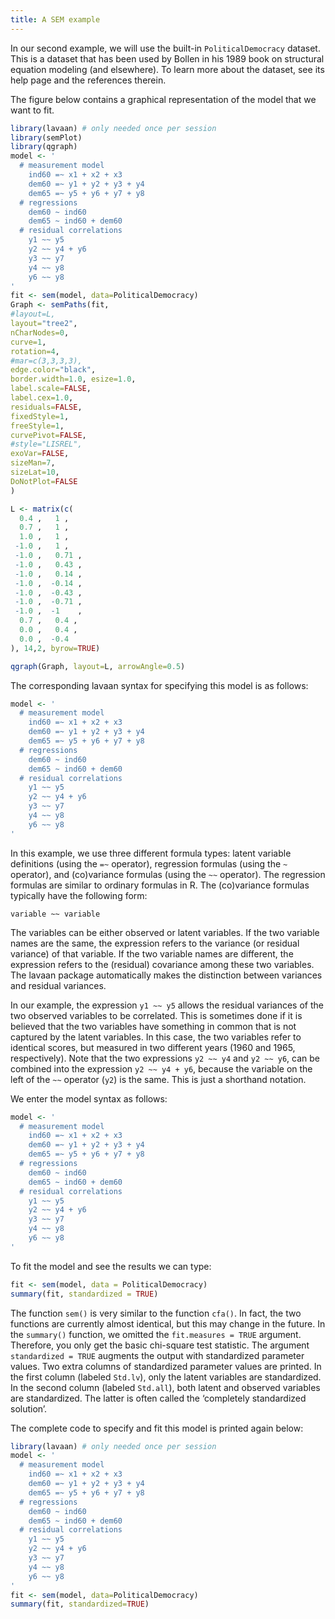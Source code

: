 ```yaml
---
title: A SEM example
---
```


In our second example, we will use the built-in `PoliticalDemocracy` dataset. This is a dataset that has been used by Bollen in his 1989 book on structural equation modeling (and elsewhere). To learn more about the dataset, see its help page and the references therein.

The figure below contains a graphical representation of the model that we want to fit.

```r
library(lavaan) # only needed once per session
library(semPlot)
library(qgraph)
model <- '
  # measurement model
    ind60 =~ x1 + x2 + x3
    dem60 =~ y1 + y2 + y3 + y4
    dem65 =~ y5 + y6 + y7 + y8
  # regressions
    dem60 ~ ind60
    dem65 ~ ind60 + dem60
  # residual correlations
    y1 ~~ y5
    y2 ~~ y4 + y6
    y3 ~~ y7
    y4 ~~ y8
    y6 ~~ y8
'
fit <- sem(model, data=PoliticalDemocracy)
Graph <- semPaths(fit,
#layout=L, 
layout="tree2",
nCharNodes=0,
curve=1,
rotation=4,
#mar=c(3,3,3,3),
edge.color="black",
border.width=1.0, esize=1.0,
label.scale=FALSE,
label.cex=1.0,
residuals=FALSE,
fixedStyle=1,
freeStyle=1,
curvePivot=FALSE,
#style="LISREL",
exoVar=FALSE,
sizeMan=7,
sizeLat=10,
DoNotPlot=FALSE
)

L <- matrix(c(
  0.4 ,   1 ,
  0.7 ,   1 ,
  1.0 ,   1 ,
 -1.0 ,   1 ,
 -1.0 ,   0.71 ,
 -1.0 ,   0.43 ,
 -1.0 ,   0.14 ,
 -1.0 ,  -0.14 ,
 -1.0 ,  -0.43 ,
 -1.0 ,  -0.71 ,
 -1.0 ,  -1    ,
  0.7 ,   0.4 ,
  0.0 ,   0.4 ,
  0.0 ,  -0.4
), 14,2, byrow=TRUE)

qgraph(Graph, layout=L, arrowAngle=0.5)
```

The corresponding lavaan syntax for specifying this model is as follows:

```r
model <- '
  # measurement model
    ind60 =~ x1 + x2 + x3
    dem60 =~ y1 + y2 + y3 + y4
    dem65 =~ y5 + y6 + y7 + y8
  # regressions
    dem60 ~ ind60
    dem65 ~ ind60 + dem60
  # residual correlations
    y1 ~~ y5
    y2 ~~ y4 + y6
    y3 ~~ y7
    y4 ~~ y8
    y6 ~~ y8
'
```

In this example, we use three different formula types: latent variable definitions (using the `=~` operator), regression formulas (using the `~` operator), and (co)variance formulas (using the `~~` operator). The regression formulas are similar to ordinary formulas in R. The (co)variance formulas typically have the following form:

```         
variable ~~ variable
```

The variables can be either observed or latent variables. If the two variable names are the same, the expression refers to the variance (or residual variance) of that variable. If the two variable names are different, the expression refers to the (residual) covariance among these two variables. The lavaan package automatically makes the distinction between variances and residual variances.

In our example, the expression `y1 ~~ y5` allows the residual variances of the two observed variables to be correlated. This is sometimes done if it is believed that the two variables have something in common that is not captured by the latent variables. In this case, the two variables refer to identical scores, but measured in two different years (1960 and 1965, respectively). Note that the two expressions `y2 ~~ y4` and `y2 ~~ y6`, can be combined into the expression `y2 ~~ y4 + y6`, because the variable on the left of the `~~` operator (`y2`) is the same. This is just a shorthand notation.

We enter the model syntax as follows:

```r
model <- '
  # measurement model
    ind60 =~ x1 + x2 + x3
    dem60 =~ y1 + y2 + y3 + y4
    dem65 =~ y5 + y6 + y7 + y8
  # regressions
    dem60 ~ ind60
    dem65 ~ ind60 + dem60
  # residual correlations
    y1 ~~ y5
    y2 ~~ y4 + y6
    y3 ~~ y7
    y4 ~~ y8
    y6 ~~ y8
'
```

To fit the model and see the results we can type:

```r
fit <- sem(model, data = PoliticalDemocracy)
summary(fit, standardized = TRUE)
```

The function `sem()` is very similar to the function `cfa()`. In fact, the two functions are currently almost identical, but this may change in the future. In the `summary()` function, we omitted the `fit.measures = TRUE` argument. Therefore, you only get the basic chi-square test statistic. The argument `standardized = TRUE` augments the output with standardized parameter values. Two extra columns of standardized parameter values are printed. In the first column (labeled `Std.lv`), only the latent variables are standardized. In the second column (labeled `Std.all`), both latent and observed variables are standardized. The latter is often called the 'completely standardized solution'.

The complete code to specify and fit this model is printed again below:

```r
library(lavaan) # only needed once per session
model <- '
  # measurement model
    ind60 =~ x1 + x2 + x3
    dem60 =~ y1 + y2 + y3 + y4
    dem65 =~ y5 + y6 + y7 + y8
  # regressions
    dem60 ~ ind60
    dem65 ~ ind60 + dem60
  # residual correlations
    y1 ~~ y5
    y2 ~~ y4 + y6
    y3 ~~ y7
    y4 ~~ y8
    y6 ~~ y8
'
fit <- sem(model, data=PoliticalDemocracy)
summary(fit, standardized=TRUE)
```
